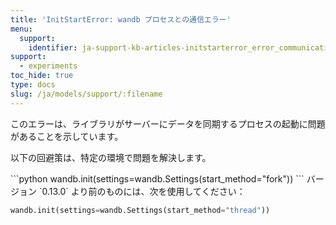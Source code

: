 ```yaml
---
title: 'InitStartError: wandb プロセスとの通信エラー'
menu:
  support:
    identifier: ja-support-kb-articles-initstarterror_error_communicating_wandb_process
support:
  - experiments
toc_hide: true
type: docs
slug: /ja/models/support/:filename
---
```

このエラーは、ライブラリがサーバーにデータを同期するプロセスの起動に問題があることを示しています。

以下の回避策は、特定の環境で問題を解決します。

<Tabs>
<Tab title="Linux and OS X">
```python
wandb.init(settings=wandb.Settings(start_method="fork"))
```
</Tab>
<Tab title="Google Colab">
バージョン `0.13.0` より前のものには、次を使用してください：

```python
wandb.init(settings=wandb.Settings(start_method="thread"))
```
</Tab>
</Tabs>
